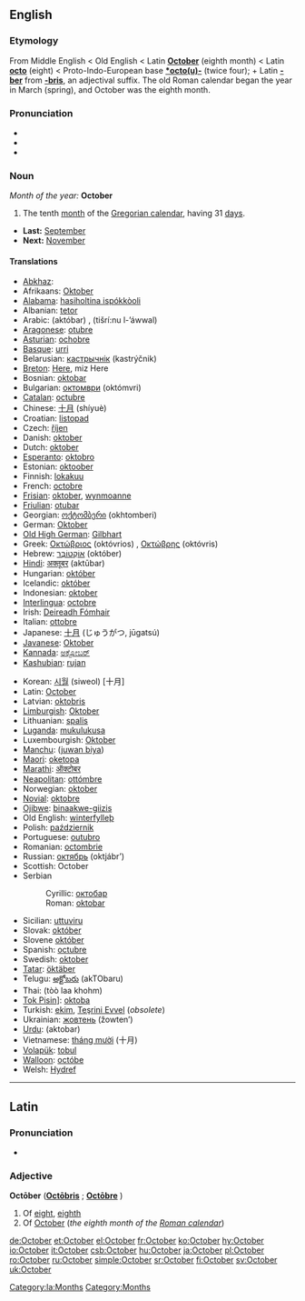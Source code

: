 ==English==
===Etymology===
From Middle English < Old English < Latin '''[[October#Latin|October]]''' (eighth month) < Latin '''[[octo]]''' (eight) < Proto-Indo-European base '''[[*octo(u)-]]''' (twice four); + Latin '''[[-ber]]''' from '''[[-bris]]''', an adjectival suffix. The old Roman calendar began the year in March (spring), and October was the eighth month.

===Pronunciation===
*{{IPA|/ɒkˈtəʊbə/}}
*{{SAMPA|/Qk"toUb@/}}
*{{audio|en-us-October.ogg|Audio (US)}}

===Noun===
''Month of the year:'' '''October'''
#The tenth [[month]] of the [[Gregorian calendar]], having 31 [[day]]s.
*'''Last:''' [[September]]
*'''Next:''' [[November]]

====Translations====
{{top}}
*[[Abkhaz]]: {{RUchar|[[жьҭаара]]}} {{IPAchar|(ẓ̌ṭaara)}}
*Afrikaans: [[Oktober]] 
*[[Alabama]]: [[hasiholtina ispókkòoli]]
*Albanian: [[tetor]]
*Arabic: {{ARchar|[[اكتوبر|أكْتُوبَر]]}} (aktóbar) {{m}}, {{ARchar|[[تشرين الاول|تِشرينُ الأوّلُ]]}} (tišrí:nu l-’áwwal) {{m}}
*[[Aragonese]]: [[otubre]] {{m}}
*[[Asturian]]: [[ochobre]] {{m}}
*[[Basque]]: [[urri]]
*Belarusian: [[кастрычнік]] (kastrýčnik)
*[[Breton]]: [[Here#Breton|Here]], miz Here
*Bosnian: [[oktobar#Bosnian|oktobar]] {{m}}
*Bulgarian: [[октомври]] (októmvri) {{m}}
*[[Catalan]]: [[octubre]] {{m}}
*Chinese: [[十月]] (shíyuè)
*Croatian: [[listopad]] {{m}}
*Czech: [[říjen]] {{m}}
*Danish: [[oktober]]
*Dutch: [[oktober]]
*[[Esperanto]]: [[oktobro]]
*Estonian: [[oktoober]]
*Finnish: [[lokakuu]]
*French: [[octobre]] {{m}}
*[[Frisian]]: [[oktober]], [[wynmoanne]]
*[[Friulian]]: [[otubar]] {{m}}
*Georgian: [[ოქტომბერი]] (okhtomberi)
*German: [[Oktober]] {{m}}
*[[Old High German]]: [[Gilbhart]] {{m}}
*Greek: [[Οκτώβριος]] (októvrios) {{m}}, [[Οκτώβρης]] (októvris) {{m}}
*Hebrew: [[אוקטובר|אוֹקְטוֹבֶּר]] (október)
*[[Hindi]]: [[अक्तूबर]] (aktūbar) {{m}}
*Hungarian: [[október]]
*Icelandic: [[október]]
*Indonesian: [[oktober]]
*[[Interlingua]]: [[octobre]]
*Irish: [[Deireadh Fómhair]]
*Italian: [[ottobre]] {{m}}
*Japanese: [[十月]] (じゅうがつ, jūgatsú)
*[[Javanese]]: [[Oktober]]
*[[Kannada]]: [[ಅಕ್ಟೋಬರ್]] {{Unicode|(akṭōbara)}}
*[[Kashubian]]: [[rujan]] {{m}}
{{mid}}
*Korean: [[시월]] (siweol) [十月]
*Latin: [[October#Latin|October]] {{m}}
*Latvian: [[oktobris]] {{m}}
*[[Limburgish]]: [[Oktober]] {{m}}
*Lithuanian: [[spalis]] {{m}}
*[[Luganda]]: [[mukulukusa]]
*Luxembourgish: [[Oktober]] {{m}}
*[[Manchu]]: ([[juwan biya]])
*[[Maori]]: [[oketopa]]
*[[Marathi]]: [[ऑक्टोबर]] {{Unicode|(okṭobar)}}
*[[Neapolitan]]: [[ottómbre]] {{m}}
*Norwegian: [[oktober]]
*[[Novial]]: [[oktobre]]
*[[Ojibwe]]: [[binaakwe-giizis]]
*Old English: [[winterfylleþ]]
*Polish: [[październik]] {{m}}
*Portuguese: [[outubro]] {{m}}
*Romanian: [[octombrie]]
*Russian: [[октябрь]] (oktjábr’) {{m}}
*Scottish: October
*Serbian
*:Cyrillic: [[октобар#Serbian|октобар]] {{m}}
*:Roman: [[oktobar#Serbian|oktobar]] {{m}}
*Sicilian: [[uttuviru]] {{m}}
*Slovak: [[október]] {{m}}
*Slovene [[október]] {{m}}
*Spanish: [[octubre]] {{m}}
*Swedish: [[oktober]]
*[[Tatar]]: [[öktäber]]
*Telugu: [[అక్టోబరు]] (akTObaru)
*Thai: {{THchar|[[ตุลาคม]]}} (tòò laa khohm)
*[[Tok Pisin]]]: [[oktoba]]
*Turkish: [[ekim]], [[Teşrini Evvel]] (''obsolete'')
*Ukrainian: [[жовтень]] (žowten’) {{m}}
*[[Urdu]]: {{URchar|[[اکتوبر]]}} (aktobar) {{m}}
*Vietnamese: [[tháng mười]] (十月)
*[[Volapük]]: [[tobul]]
*[[Walloon]]: [[octóbe]] {{m}}
*Welsh: [[Hydref]]
{{bottom}}

----

==Latin==
[[Category:la:Months]]
===Pronunciation===
*{{IPA|/ɔkˈtoː.bɛr/}}

===Adjective===
'''Octōber''' {{m}} ('''[[Octobris|Octōbris]]''' {{f}}; '''[[Octobre|Octōbre]]''' {{n}})

# Of [[eight]], [[eighth]]
# Of [[#English|October]] (''the eighth month of the [[w:Roman calendar|Roman calendar]]'')


[[Category:Months]]

[[de:October]]
[[et:October]]
[[el:October]]
[[fr:October]]
[[ko:October]]
[[hy:October]]
[[io:October]]
[[it:October]]
[[csb:October]]
[[hu:October]]
[[ja:October]]
[[pl:October]]
[[ro:October]]
[[ru:October]]
[[simple:October]]
[[sr:October]]
[[fi:October]]
[[sv:October]]
[[uk:October]]